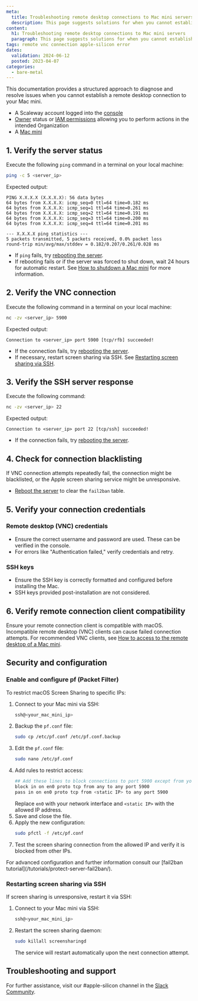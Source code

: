 ```yaml
---
meta:
  title: Troubleshooting remote desktop connections to Mac mini servers
  description: This page suggests solutions for when you cannot establish a remote desktop connection to your Mac mini
content:
  h1: Troubleshooting remote desktop connections to Mac mini servers
  paragraph: This page suggests solutions for when you cannot establish a remote desktop connection to your Mac mini
tags: remote vnc connection apple-silicon error 
dates:
  validation: 2024-06-12
  posted: 2023-04-07
categories:
  - bare-metal
---
```


This documentation provides a structured approach to diagnose and resolve issues when you cannot establish a remote desktop connection to your Mac mini.

<Macro id="requirements" />

- A Scaleway account logged into the [console](https://console.scaleway.com)
- [Owner](/identity-and-access-management/iam/concepts/#owner) status or [IAM permissions](/identity-and-access-management/iam/concepts/#permission) allowing you to perform actions in the intended Organization
- A [Mac mini](/bare-metal/apple-silicon/how-to/create-mac-mini/)



## 1. Verify the server status

Execute the following `ping` command in a terminal on your local machine:
```sh
ping -c 5 <server_ip>
```
Expected output:
```
PING X.X.X.X (X.X.X.X): 56 data bytes
64 bytes from X.X.X.X: icmp_seq=0 ttl=64 time=0.182 ms
64 bytes from X.X.X.X: icmp_seq=1 ttl=64 time=0.261 ms
64 bytes from X.X.X.X: icmp_seq=2 ttl=64 time=0.191 ms
64 bytes from X.X.X.X: icmp_seq=3 ttl=64 time=0.200 ms
64 bytes from X.X.X.X: icmp_seq=4 ttl=64 time=0.201 ms

--- X.X.X.X ping statistics ---
5 packets transmitted, 5 packets received, 0.0% packet loss
round-trip min/avg/max/stddev = 0.182/0.207/0.261/0.028 ms
```
- If `ping` fails, try [rebooting the server](/bare-metal/apple-silicon/how-to/reboot-mac-mini/).
- If rebooting fails or if the server was forced to shut down, wait 24 hours for automatic restart. See [How to shutdown a Mac mini](/bare-metal/apple-silicon/how-to/shutdown-mac-mini/) for more information.

## 2. Verify the VNC connection

Execute the following command in a terminal on your local machine:
```sh
nc -zv <server_ip> 5900
```
Expected output:
```
Connection to <server_ip> port 5900 [tcp/rfb] succeeded!
```
- If the connection fails, try [rebooting the server](/bare-metal/apple-silicon/how-to/reboot-mac-mini/).
- If necessary, restart screen sharing via SSH. See [Restarting screen sharing via SSH](#restarting-screen-sharing-via-ssh).

## 3. Verify the SSH server response
Execute the following command:
```sh
nc -zv <server_ip> 22
```
Expected output:
```
Connection to <server_ip> port 22 [tcp/ssh] succeeded!
```
- If the connection fails, try [rebooting the server](/bare-metal/apple-silicon/how-to/reboot-mac-mini/).

## 4. Check for connection blacklisting
If VNC connection attempts repeatedly fail, the connection might be blacklisted, or the Apple screen sharing service might be unresponsive.

- [Reboot the server](/bare-metal/apple-silicon/how-to/reboot-mac-mini/) to clear the `fail2ban` table.

## 5. Verify your connection credentials

### Remote desktop (VNC) credentials
- Ensure the correct username and password are used. These can be verified in the console.
- For errors like "Authentication failed," verify credentials and retry.

### SSH keys
- Ensure the SSH key is correctly formatted and configured before installing the Mac.
- SSH keys provided post-installation are not considered.

## 6. Verify remote connection client compatibility
Ensure your remote connection client is compatible with macOS. Incompatible remote desktop (VNC) clients can cause failed connection attempts. For recommended VNC clients, see [How to access to the remote desktop of a Mac mini](/bare-metal/apple-silicon/how-to/access-remote-desktop-mac-mini/#comparison-matrix-of-remote-desktop-clients).

## Security and configuration

### Enable and configure pf (Packet Filter)
To restrict macOS Screen Sharing to specific IPs:
1. Connect to your Mac mini via SSH:
    ```sh
    ssh@<your_mac_mini_ip>
    ```
2. Backup the `pf.conf` file:
    ```sh
    sudo cp /etc/pf.conf /etc/pf.conf.backup
    ```
3. Edit the `pf.conf` file:
    ```sh
    sudo nano /etc/pf.conf
    ```
4. Add rules to restrict access:
    ```sh
    ## Add these lines to block connections to port 5900 except from your static IP
    block in on en0 proto tcp from any to any port 5900
    pass in on en0 proto tcp from <static IP> to any port 5900
    ```
    Replace `en0` with your network interface and `<static IP>` with the allowed IP address.
5. Save and close the file.
6. Apply the new configuration:
    ```sh
    sudo pfctl -f /etc/pf.conf
    ```
7. Test the screen sharing connection from the allowed IP and verify it is blocked from other IPs.

<Message type="tip">
  For advanced configuration and further information consult our [fail2ban tutorial](/tutorials/protect-server-fail2ban/).
</Message>

### Restarting screen sharing via SSH
If screen sharing is unresponsive, restart it via SSH:
1. Connect to your Mac mini via SSH:
    ```sh
    ssh@<your_mac_mini_ip>
    ```
2. Restart the screen sharing daemon:
    ```sh
    sudo killall screensharingd
    ```
    The service will restart automatically upon the next connection attempt.

## Troubleshooting and support
For further assistance, visit our #apple-silicon channel in the [Slack Community](https://slack.scaleway.com/).

